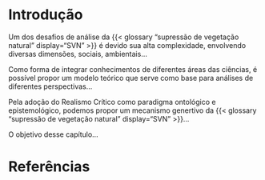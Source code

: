# Introdução  {.unnumbered}

Um dos desafios de análise da {{< glossary "supressão de vegetação natural" display="SVN" >}} é devido sua alta complexidade, envolvendo diversas dimensões, sociais, ambientais...

Como forma de integrar conhecimentos de diferentes áreas das ciências, é possível propor um modelo teórico que serve como base para análises de diferentes perspectivas...

Pela adoção do Realismo Crítico como paradigma ontológico e epistemológico, podemos propor um mecanismo genertivo da {{< glossary "supressão de vegetação natural" display="SVN" >}}...

O objetivo desse capítulo...

# Referências {.unnumbered}